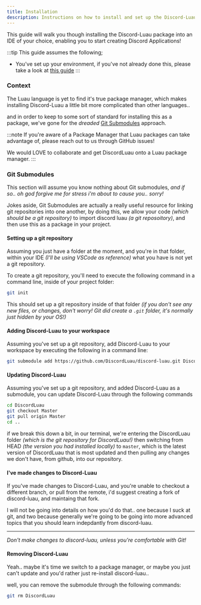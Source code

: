 ```yaml
---
title: Installation
description: Instructions on how to install and set up the Discord-Luau package.
---
```


This guide will walk you though installing the Discord-Luau package into an IDE of your choice, enabling you
to start creating Discord Applications!

:::tip
This guide assumes the following;

- You've set up your environment, if you've not already done this, please take a look at [this guide](/getting-started/environment/)
:::

### Context

The Luau language is yet to find it's true package manager, which makes installing Discord-Luau a little bit more complicated
than other languages..

and in order to keep to some sort of standard for installing this as a package, we've gone for the *dreaded*
[Git Submodules](https://git-scm.com/book/en/v2/Git-Tools-Submodules) approach.

:::note
If you're aware of a Package Manager that Luau packages can take advantage of, please reach out to us through GitHub issues!

We would LOVE to collaborate and get DiscordLuau onto a Luau package manager.
:::

### Git Submodules

This section will assume you know nothing about Git submodules, *and if so.. oh god forgive me for stress i'm about to cause you.. sorry!*

Jokes aside, Git Submodules are actually a really useful resource for linking git repositories into one another, by doing this, we
allow your code *(which should be a git repository)* to import discord luau *(a git reposoitory)*, and then use this as a package in your
project.

#### Setting up a git repository

Assuming you just have a folder at the moment, and you're in that folder, within your IDE *(I'll be using VSCode as reference)* what
you have is not yet a git repository.

To create a git repository, you'll need to execute the following command in a command line, inside of your project folder:
```bash
git init
```

This should set up a git repository inside of that folder *(if you don't see any new files, or changes, don't worry! Git did create a
`.git` folder, it's normally just hidden by your OS!)*

#### Adding Discord-Luau to your workspace

Assuming you've set up a git repository, add Discord-Luau to your workspace by executing the following in a command line:

```bash
git submodule add https://github.com/DiscordLuau/discord-luau.git DiscordLuau
```

#### Updating Discord-Luau

Assuming you've set up a git repository, and added Discord-Luau as a submodule, you can update Discord-Luau through the following commands

```bash
cd DiscordLuau
git checkout Master
git pull origin Master
cd ..
```

if we break this down a bit, in our terminal, we're entering the DiscordLuau folder *(which is the git repository for DiscordLuau!)*
then switching from HEAD *(the version you had installed locally)* to `master`, which is the latest version of DiscordLuau that is most updated
and then pulling any changes we don't have, from github, into our repository.

#### I've made changes to Discord-Luau

If you've made changes to Discord-Luau, and you're unable to checkout a different branch, or pull from the remote, i'd suggest
creating a fork of discord-luau, and maintaing that fork.

I will not be going into details on how you'd do that.. one because I suck at git, and two because generally we're going to be going
into more advanced topics that you should learn indepdantly from discord-luau.

---

*Don't make changes to discord-luau, unless you're comfortable with Git!*

#### Removing Discord-Luau

Yeah.. maybe it's time we switch to a package manager, or maybe you just can't update and you'd rather just re-install discord-luau..

well, you can remove the submodule through the following commands:

```bash
git rm DiscordLuau
```